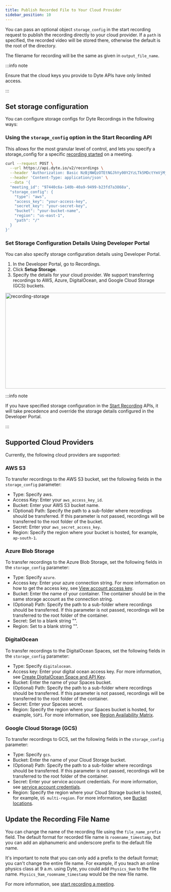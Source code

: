 ```yaml
---
title: Publish Recorded File to Your Cloud Provider
sidebar_position: 10
---
```


You can pass an optional object `storage_config` in the start recording request
to publish the recording directly to your cloud provider. If a `path` is
specified, the recorded video will be stored there, otherwise the default is the
root of the directory.

The filename for recording will be the same as given in `output_file_name`.

:::info note

Ensure that the cloud keys you provide to Dyte APIs have only limited access.

:::

## Set storage configuration

You can configure storage configs for Dyte Recordings in the following ways:

### Using the `storage_config` option in the Start Recording API

This allows for the most granular level of control, and lets you specify a
storage_config for a specific
[recording started](/api/?v=v2#/operations/start_recording) on a meeting.

```bash
curl --request POST \
  --url https://api.dyte.io/v2/recordings \
  --header 'Authorization: Basic NzBjNWQzOTEtNGJhYy00Y2YzLTk5MDctYmVjMjA1Nzk4YWRiOmQyNzBmYjJmOGNiNGUzZWY1MGI1' \
  --header 'Content-Type: application/json' \
  --data '{
  "meeting_id": "97440c6a-140b-40a9-9499-b23fd7a3868a",
  "storage_config": {
    "type": "aws",
    "access_key": "your-access-key",
    "secret_key": "your-secret-key",
    "bucket": "your-bucket-name",
    "region": "us-east-1",
    "path": "/"
  }
}'
```

### Set Storage Configuration Details Using Developer Portal

You can also specify storage configuration details using Developer Portal.

1. In the Developer Portal, go to Recordings.
2. Click **Setup Storage**.
3. Specify the details for your cloud provider. We support transferring
   recordings to AWS, Azure, DigitalOcean, and Google Cloud Storage (GCS) buckets.

<img
  src="/img/coming-soon.png"
  width="600"
  height="300"
  alt="recording-storage"
  className="record-storage"
/>
<br />

:::info note

If you have specified storage configuration in the
[Start Recording](/api/?v=v2#/operations/start_recording) APIs, it will take
precedence and override the storage details configured in the Developer Portal.

:::

## Supported Cloud Providers

Currently, the following cloud providers are supported:

### AWS S3

To transfer recordings to the AWS S3 bucket, set the following fields in the
`storage_config` parameter:

- Type: Specify aws.
- Access Key: Enter your `aws_access_key_id`.
- Bucket: Enter your AWS S3 bucket name.
- (Optional) Path: Specify the path to a sub-folder where recordings should be
  transferred. If this parameter is not passed, recordings will be transferred
  to the root folder of the bucket.
- Secret: Enter your `aws_secret_access_key`.
- Region: Specify the region where your bucket is hosted, for example,
  `ap-south-1`.

### Azure Blob Storage

To transfer recordings to the Azure Blob Storage, set the following fields in
the `storage_config` parameter:

- Type: Specify `azure`.
- Access key: Enter your azure connection string. For more information on how to
  get the access key, see
  [View account access key](https://learn.microsoft.com/en-us/azure/storage/common/storage-account-keys-manage?toc=%2Fazure%2Fstorage%2Fblobs%2Ftoc.json&bc=%2Fazure%2Fstorage%2Fblobs%2Fbreadcrumb%2Ftoc.json&tabs=azure-portal#view-account-access-keys).
- Bucket: Enter the name of your container. The container should be in the same
  storage account as the connection string.
- (Optional) Path: Specify the path to a sub-folder where recordings should be
  transferred. If this parameter is not passed, recordings will be transferred
  to the root folder of the container.
- Secret: Set to a blank string "".
- Region: Set to a blank string "".

### DigitalOcean

To transfer recordings to the DigitalOcean Spaces, set the following fields in
the `storage_config` parameter:

- Type: Specify `digitalocean`.
- Access key: Enter your digital ocean access key. For more information, see
  [Create DigitalOcean Space and API Key](https://www.digitalocean.com/community/tutorials/how-to-create-a-digitalocean-space-and-api-key).
- Bucket: Enter the name of your Spaces bucket.
- (Optional) Path: Specify the path to a sub-folder where recordings should be
  transferred. If this parameter is not passed, recordings will be transferred
  to the root folder of the container.
- Secret: Enter your Spaces secret.
- Region: Specify the region where your Spaces bucket is hosted, for example,
  `SGP1`. For more information, see
  [Region Availability Matrix](https://docs.digitalocean.com/products/platform/availability-matrix/).

### Google Cloud Storage (GCS)

To transfer recordings to GCS, set the following fields in
the `storage_config` parameter:

- Type: Specify `gcs`.
- Bucket: Enter the name of your Cloud Storage bucket.
- (Optional) Path: Specify the path to a sub-folder where recordings should be
  transferred. If this parameter is not passed, recordings will be transferred
  to the root folder of the container.
- Secret: Enter your service account credentials. For more information, see [service account credentials](https://developers.google.com/workspace/guides/create-credentials#service-account).
- Region: Specify the region where your Cloud Storage bucket is hosted, for example,
  `US multi-region`. For more information, see
  [Bucket locations](https://cloud.google.com/storage/docs/locations).

## Update the Recording File Name

You can change the name of the recording file using the `file_name_prefix` field. The default format for recorded file name is `roomname_timestamp`, but you can add an alphanumeric and underscore prefix to the default file name.

It's important to note that you can only add a prefix to the default format; you can't change the entire file name. For example, if you teach an online physics class at 9 a.m. using Dyte, you could add `Physics_9am` to the file name. `Physics_9am_roomname_timestamp` would be the new file name.

For more information, see [start recording a meeting](https://docs.dyte.io/api#/operations/start_recording).
